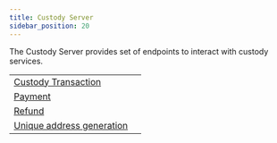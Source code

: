 ```yaml
---
title: Custody Server
sidebar_position: 20
---
```



The Custody Server provides set of endpoints to interact with custody services.

<MethodTable title="Custody Server endpoints">

| | |
| --------------------------------------------------- | --- |
| [Custody Transaction](./custody-transaction/index.mdx) | |
| [Payment](./payment/index.mdx) | |
| [Refund](./refund/index.mdx) | |
| [Unique address generation](./unique-address/index.mdx) | |

</MethodTable>
